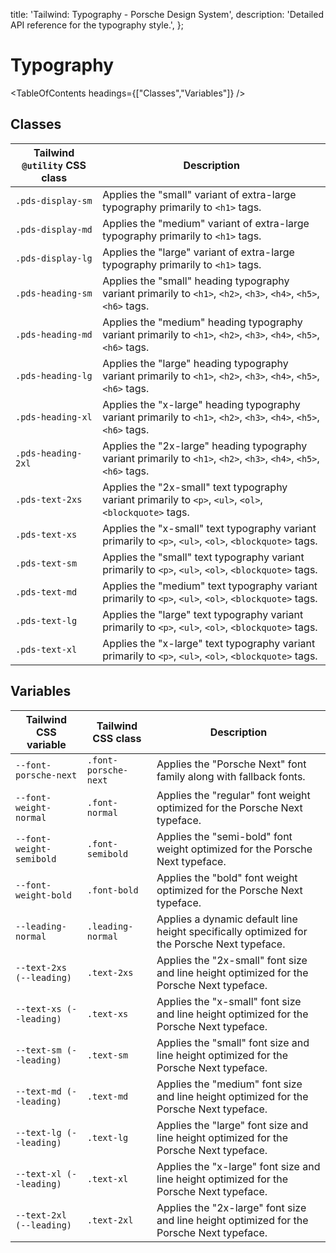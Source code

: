 
  title: 'Tailwind: Typography - Porsche Design System',
  description: 'Detailed API reference for the typography style.',
};

# Typography

<TableOfContents headings={["Classes","Variables"]} />

## Classes

| Tailwind `@utility` CSS class | Description                                                                                                         |
| ----------------------------- | ------------------------------------------------------------------------------------------------------------------- |
| `.pds-display-sm`             | Applies the "small" variant of extra-large typography primarily to `<h1>` tags.                                     |
| `.pds-display-md`             | Applies the "medium" variant of extra-large typography primarily to `<h1>` tags.                                    |
| `.pds-display-lg`             | Applies the "large" variant of extra-large typography primarily to `<h1>` tags.                                     |
| `.pds-heading-sm`             | Applies the "small" heading typography variant primarily to `<h1>`, `<h2>`, `<h3>`, `<h4>`, `<h5>`, `<h6>` tags.    |
| `.pds-heading-md`             | Applies the "medium" heading typography variant primarily to `<h1>`, `<h2>`, `<h3>`, `<h4>`, `<h5>`, `<h6>` tags.   |
| `.pds-heading-lg`             | Applies the "large" heading typography variant primarily to `<h1>`, `<h2>`, `<h3>`, `<h4>`, `<h5>`, `<h6>` tags.    |
| `.pds-heading-xl`             | Applies the "x-large" heading typography variant primarily to `<h1>`, `<h2>`, `<h3>`, `<h4>`, `<h5>`, `<h6>` tags.  |
| `.pds-heading-2xl`            | Applies the "2x-large" heading typography variant primarily to `<h1>`, `<h2>`, `<h3>`, `<h4>`, `<h5>`, `<h6>` tags. |
| `.pds-text-2xs`               | Applies the "2x-small" text typography variant primarily to `<p>`, `<ul>`, `<ol>`, `<blockquote>` tags.             |
| `.pds-text-xs`                | Applies the "x-small" text typography variant primarily to `<p>`, `<ul>`, `<ol>`, `<blockquote>` tags.              |
| `.pds-text-sm`                | Applies the "small" text typography variant primarily to `<p>`, `<ul>`, `<ol>`, `<blockquote>` tags.                |
| `.pds-text-md`                | Applies the "medium" text typography variant primarily to `<p>`, `<ul>`, `<ol>`, `<blockquote>` tags.               |
| `.pds-text-lg`                | Applies the "large" text typography variant primarily to `<p>`, `<ul>`, `<ol>`, `<blockquote>` tags.                |
| `.pds-text-xl`                | Applies the "x-large" text typography variant primarily to `<p>`, `<ul>`, `<ol>`, `<blockquote>` tags.              |

## Variables

| Tailwind CSS variable    | Tailwind CSS class   | Description                                                                                 |
| ------------------------ | -------------------- | ------------------------------------------------------------------------------------------- |
| `--font-porsche-next`    | `.font-porsche-next` | Applies the "Porsche Next" font family along with fallback fonts.                           |
| `--font-weight-normal`   | `.font-normal`       | Applies the "regular" font weight optimized for the Porsche Next typeface.                  |
| `--font-weight-semibold` | `.font-semibold`     | Applies the "semi-bold" font weight optimized for the Porsche Next typeface.                |
| `--font-weight-bold`     | `.font-bold`         | Applies the "bold" font weight optimized for the Porsche Next typeface.                     |
| `--leading-normal`       | `.leading-normal`    | Applies a dynamic default line height specifically optimized for the Porsche Next typeface. |
| `--text-2xs (--leading)` | `.text-2xs`          | Applies the "2x-small" font size and line height optimized for the Porsche Next typeface.   |
| `--text-xs (--leading)`  | `.text-xs`           | Applies the "x-small" font size and line height optimized for the Porsche Next typeface.    |
| `--text-sm (--leading)`  | `.text-sm`           | Applies the "small" font size and line height optimized for the Porsche Next typeface.      |
| `--text-md (--leading)`  | `.text-md`           | Applies the "medium" font size and line height optimized for the Porsche Next typeface.     |
| `--text-lg (--leading)`  | `.text-lg`           | Applies the "large" font size and line height optimized for the Porsche Next typeface.      |
| `--text-xl (--leading)`  | `.text-xl`           | Applies the "x-large" font size and line height optimized for the Porsche Next typeface.    |
| `--text-2xl (--leading)` | `.text-2xl`          | Applies the "2x-large" font size and line height optimized for the Porsche Next typeface.   |
